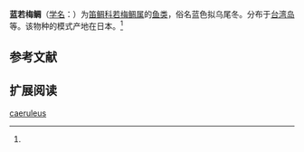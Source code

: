 {{Speciesbox
| name = 蓝若梅鲷
| status = 
| status_system = 
| image = 
| genus = Paracaesio
| species = caeruleus
| authority = Katayama, 1934<ref name='id7454'>{{cite web| url =http://www.bioinfo.cn/db05/BjdwSpecies.php?action=view&id=7454| title =蓝若梅鲷| work =中国动物物种编目数据库| publisher =中国科学院微生物研究所| author =中国科学院动物研究所| accessdate =2009-04-16| deadurl =yes| archiveurl =https://web.archive.org/web/20160305022305/http://www.bioinfo.cn/db05/BjdwSpecies.php?action=view&id=7454| archivedate =2016-03-05}}</ref>
}}

'''蓝若梅鲷'''（[[学名|学名]]：{{lang|la|''Paracaesio caeruleus''}}）为[[笛鲷科|笛鲷科]][[若梅鲷属|若梅鲷属]]的[[鱼类|鱼类]]，俗名蓝色拟乌尾冬。分布于[[台湾岛|台湾岛]]等。该物种的模式产地在日本。<ref name='id7454'/>

== 参考文献 ==
{{reflist}}

== 扩展阅读 ==
{{refbegin}}
{{wikispecies-inline|Paracaesio caeruleus|蓝若梅鲷}}
{{refend}}
{{Taxonbar|from=Q15233376}}

[[Category:若梅鲷属|caeruleus]]


{{鲈形目小作品}}